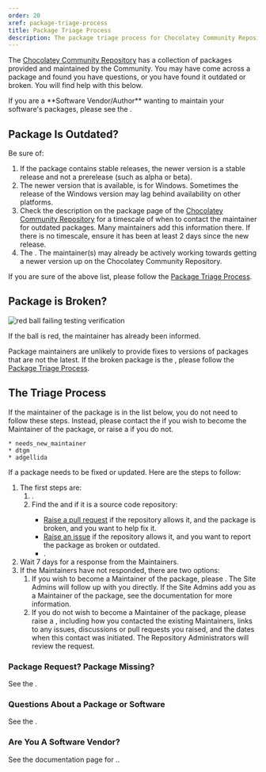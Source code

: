```yaml
---
order: 20
xref: package-triage-process
title: Package Triage Process
description: The package triage process for Chocolatey Community Repository packages.
---
```


The [Chocolatey Community Repository](https://community.chocolatey.org/packages) has a collection of packages provided and maintained by the Community. You may have come across a package and found you have questions, or you have found it outdated or broken. You will find help with this below.

<Callout type="info">
    If you are a **Software Vendor/Author** wanting to maintain your software's packages, please see the <Xref title="Software Vendor/Author information on the Chocolatey Community Repository" value="software-vendor" />.
</Callout>

## Package Is Outdated?

Be sure of:

1. If the package contains stable releases, the newer version is a stable release and not a prerelease (such as alpha or beta).
1. The newer version that is available, is for Windows. Sometimes the release of the Windows version may lag behind availability on other platforms.
1. Check the description on the package page of the [Chocolatey Community Repository](https://community.chocolatey.org/packages) for a timescale of when to contact the maintainer for outdated packages. Many maintainers add this information there. If there is no timescale, ensure it has been at least 2 days since the new release.
1. The <Xref title="package doesn't already have a newer version in moderation" value="ccr-faq" anchor="how-do-i-see-all-versions-of-a-package" />. The maintainer(s) may already be actively working towards getting a newer version up on the Chocolatey Community Repository.

If you are sure of the above list, please follow the [Package Triage Process](#the-triage-process).

## Package is Broken?

![red ball failing testing verification](https://img.chocolatey.org/docs/chocolatey/triage-broken.jpg)

If the ball is red, the maintainer has already been informed. 

Package maintainers are unlikely to provide fixes to versions of packages that are not the latest. If the broken package is the <Xref title="latest available" value="ccr-faq" anchor="how-do-i-see-all-versions-of-a-package" />, please follow the [Package Triage Process](#the-triage-process).

## The Triage Process

<Callout type="warning">
    If the maintainer of the package is in the list below, you do not need to follow these steps. Instead, please contact the <Xref title="Site Admins" value="ccr-faq" anchor="how-do-i-contact-the-site-admins" /> if you wish to become the Maintainer of the package, or raise a <Xref title="Request For Maintainer (RFM) package request" value="package-request" /> if you do not.
    
    * needs_new_maintainer
    * dtgm
    * adgellida
</Callout>

If a package needs to be fixed or updated. Here are the steps to follow:

1. The first steps are:
   1. <Xref title="Contact the package Maintainers" value="ccr-faq" anchor="how-do-i-contact-the-package-maintainers" />.
   1. Find the <Xref title="package source" value="ccr-faq" anchor="how-do-i-find-the-package-source" /> and if it is a source code repository:
      * [Raise a pull request](https://docs.github.com/en/pull-requests/collaborating-with-pull-requests/proposing-changes-to-your-work-with-pull-requests/creating-a-pull-request) if the repository allows it, and the package is broken, and you want to help fix it.
      * [Raise an issue](https://docs.github.com/en/issues/tracking-your-work-with-issues/creating-an-issue) if the repository allows it, and you want to report the package as broken or outdated.
      * <Xref title="Ask a question about the package" value="ccr-faq" anchor="how-do-i-ask-questions-about-a-package" />.
1. Wait 7 days for a response from the Maintainers.
1. If the Maintainers have not responded, there are two options:
   1. If you wish to become a Maintainer of the package, please <Xref title="contact the Site Admins" value="ccr-faq" anchor="how-do-i-contact-the-site-admins" />. The Site Admins will follow up with you directly. If the Site Admins add you as a Maintainer of the package, see the <Xref title="Package Maintainer Handover/Switch" value="package-maintainer-handover" /> documentation for more information.
   1. If you do not wish to become a Maintainer of the package, please raise a <Xref title="Request For Maintainer (RFM) package request" value="package-request" />, including how you contacted the existing Maintainers, links to any issues, discussions or pull requests you raised, and the dates when this contact was initiated. The Repository Administrators will review the request.

### Package Request? Package Missing?

See the <Xref title="FAQ question" value="package-request" />.

### Questions About a Package or Software

See the <Xref title="FAQ question" value="ccr-faq" anchor="how-do-i-ask-questions-about-a-package" />.

### Are You A Software Vendor?

See the documentation page for <Xref title="Software Vendor/Authors" value="software-vendor" />..